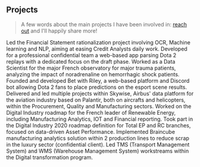 ## Projects

> A few words about the main projects I have been involved in: [reach out](mailto:estelle.noel@gadz.org) and I'll happily share more!

<ProjectCard title="French Major bank" link="https://www.abbyy.com/">
  Led the Financial Statement rationalization project involving OCR, Machine
  learning and NLP, aiming at easing Credit Analysts daily work.
</ProjectCard>

<ProjectCard title="Dota 2 draft">
  Developed for a professional confidential team a web-based app parsing Dota 2
  replays with a dedicated focus on the draft phase.
</ProjectCard>

<ProjectCard title="Traumatrix" link="http://www.traumabase.eu">
  Worked as a Data Scientist for the major French observatory for major trauma
  patients, analyzing the impact of noradrenaline on hemorrhagic shock patients.
</ProjectCard>

<ProjectCard title="Bet with Riley" link="http://www.betwithriley.com/">
  Founded and developed Bet with Riley, a web-based platform and Discord bot
  allowing Dota 2 fans to place predictions on the esport scene results.
</ProjectCard>

<ProjectCard title="Airbus" link="https://skywise.airbus.com/">
  Delivered and led multiple projects within Skywise, Airbus' data platform for
  the aviation industry based on Palantir, both on aircrafts and helicopters,
  within the Procurement, Quality and Manufacturing sectors.
</ProjectCard>

<ProjectCard title="EDF Renewables" link="https://www.edf-renouvelables.com/">
  Worked on the Digital Industry roadmap for the French leader of Renewable
  Energy, including Manufacturing Analytics, IOT and Financial reporting.
</ProjectCard>

<ProjectCard title="Total - Digital Industry" link="https://www.total.com/">
  Took part in the Digital Industry 2020 roadmap definition for Total EP and RC
  branches, focused on data-driven Asset Performance.
</ProjectCard>

<ProjectCard title="Luxury leader" link="https://braincube.com/">
  Implemented Braincube manufacturing analytics solution within 2 production
  lines to reduce scrap in the luxury sector (confidential client).
</ProjectCard>

<ProjectCard title="Presstalis" link="https://www.presstalis.fr/">
  Led TMS (Transport Management System) and WMS (Warehouse Management System)
  workstreams within the Digital transformation program.
</ProjectCard>
